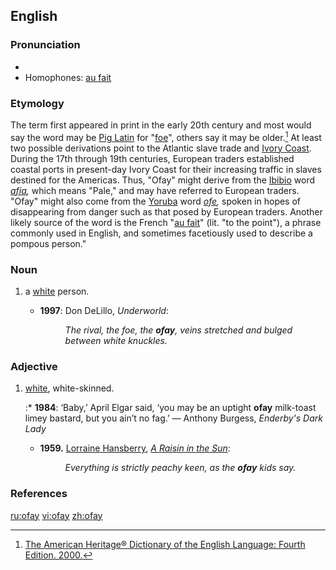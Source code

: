==English==

===Pronunciation===
* {{IPA|/'əʊfeɪ/}}
* Homophones: [[au fait]]
*: {{rhymes|əʊfeɪ}}

===Etymology===
The term first appeared in print in the early 20th century and most would say the word may be [[pig Latin|Pig Latin]] for "[[foe]]", others say it may be older.<ref>[http://www.bartleby.com/61/67/O0036700.html The American Heritage® Dictionary of the English Language: Fourth Edition.  2000.]</ref>  At least two possible derivations point to the Atlantic slave trade and [[Ivory Coast]]. During the 17th through 19th centuries, European traders established coastal ports in present-day Ivory Coast for their increasing traffic in slaves destined for the Americas.  Thus, "Ofay" might derive from the [[Ibibio]] word ''[[afia]],'' which means "Pale," and may have referred to European traders.  "Ofay" might also come from the [[Yoruba]] word ''[[ofe]],'' spoken in hopes of disappearing from danger such as that posed by European traders. Another likely source of the word is the French "[[au fait]]" (lit. "to the point"), a phrase commonly used in English, and sometimes facetiously used to describe a pompous person."

===Noun===
{{en-noun}}

# {{US|pejorative|slang}} a [[white]] person.
#* '''1997''': Don DeLillo, ''Underworld'':
#*: ''The rival, the foe, the '''ofay''', veins stretched and bulged between white knuckles.''

===Adjective===
{{en-adj}}

# {{US|pejorative|slang}} [[white]], white-skinned.
#:* '''1984''': ‘Baby,’ April Elgar said, ‘you may be an uptight '''ofay''' milk-toast limey bastard, but you ain’t no fag.’ — Anthony Burgess, ''Enderby's Dark Lady''
#* '''1959.''' [[w:Lorraine Hansberry|Lorraine Hansberry]], ''[[w:A Raisin in the Sun|A Raisin in the Sun]]'':
#*: ''Everything is strictly peachy keen, as the '''ofay''' kids say.''

===References===
<references/>

[[ru:ofay]]
[[vi:ofay]]
[[zh:ofay]]